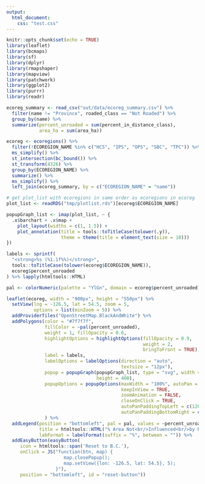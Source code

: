 ```yaml
---
output:
  html_document:
    css: "test.css"
---
```


```r
knitr::opts_chunk$set(echo = TRUE)
library(leaflet)
library(bcmaps)
library(sf)
library(dplyr)
library(rmapshaper)
library(mapview)
library(patchwork)
library(ggplot2)
library(purrr)
library(readr)

ecoreg_summary <- read_csv("out/data/ecoreg_summary.csv") %>% 
  filter(name != "Province", roaded_class == "Not Roaded") %>% 
  group_by(name) %>% 
  summarize(percent_unroaded = sum(percent_in_distance_class), 
            area_ha = sum(area_ha))

ecoreg <- ecoregions() %>% 
  filter(!ECOREGION_NAME %in% c("HCS", "IPS", "OPS", "SBC", "TPC")) %>% 
  ms_simplify() %>% 
  st_intersection(bc_bound()) %>% 
  st_transform(4326) %>% 
  group_by(ECOREGION_NAME) %>% 
  summarize() %>% 
  ms_simplify() %>% 
  left_join(ecoreg_summary, by = c("ECOREGION_NAME" = "name"))

# get plot_list with ecoregions in same order as ecoregions in ecoreg
plot_list <- readRDS("tmp/plotlist.rds")[ecoreg$ECOREGION_NAME]

popupGraph_list <- imap(plot_list, ~ {
  .x$barchart + .x$map +
    plot_layout(widths = c(1, 1.5)) +
    plot_annotation(title = tools::toTitleCase(tolower(.y)),
                    theme = theme(title = element_text(size = 18)))
})
```


```r
labels <- sprintf(
  "<strong>%s (%1.1f%%)</strong>",
  tools::toTitleCase(tolower(ecoreg$ECOREGION_NAME)), 
  ecoreg$percent_unroaded
) %>% lapply(htmltools::HTML)

pal <- colorNumeric(palette = "YlGn", domain = ecoreg$percent_unroaded)
```

```r
leaflet(ecoreg, width = "900px", height = "550px") %>% 
  setView(lng = -126.5, lat = 54.5, zoom = 5, 
          options = list(minZoom = 5)) %>% 
  addProviderTiles("OpenStreetMap.BlackAndWhite") %>% 
  addPolygons(color = "#7f7f7f",
              fillColor = ~pal(percent_unroaded),
              weight = 1, fillOpacity = 0.6,
              highlightOptions = highlightOptions(fillOpacity = 0.9,
                                                  weight = 2,
                                                  bringToFront = TRUE), 
              label = labels,
              labelOptions = labelOptions(direction = "auto", 
                                          textsize = "12px"),
              popup = popupGraph(popupGraph_list, type = "svg", width = 700, 
                                 height = 400),
              popupOptions = popupOptions(maxWidth = "100%", autoPan = TRUE,
                                          keepInView = TRUE, 
                                          zoomAnimation = FALSE,
                                          closeOnClick = TRUE, 
                                          autoPanPaddingTopLeft = c(120, 10), 
                                          autoPanPaddingBottomRight = c(10,10))
              ) %>% 
  addLegend(position = "bottomleft", pal = pal, values = ~percent_unroaded, 
            title = htmltools::HTML("% Area Not<br/>Influenced<br/>by Roads"), 
            labFormat = labelFormat(suffix = "%", between = "")) %>% 
  addEasyButton(easyButton(
     icon = htmltools::span('Reset to B.C.'),
     onClick = JS("function(btn, map) { 
                     map.closePopup();
                     map.setView({lon: -126.5, lat: 54.5}, 5);
                  }"), 
     position = "bottomleft", id = "reset-button"))
```
